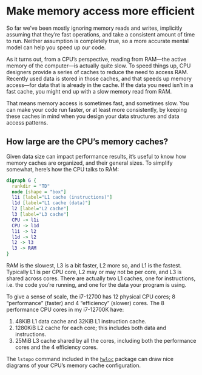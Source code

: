 # Make memory access more efficient

So far we've been mostly ignoring memory reads and writes, implicitly assuming that they're fast operations, and take a consistent amount of time to run.
Neither assumption is completely true, so a more accurate mental model can help you speed up our code.

As it turns out, from a CPU's perspective, reading from RAM—the active memory of the computer—is actually quite slow.
To speed things up, CPU designers provide a series of caches to reduce the need to access RAM.
Recently used data is stored in those caches, and that speeds up memory access—for data that is already in the cache.
If the data you need isn't in a fast cache, you might end up with a slow memory read from RAM.

That means memory access is sometimes fast, and sometimes slow.
You can make your code run faster, or at least more consistently, by keeping these caches in mind when you design your data structures and data access patterns.

## How large are the CPU's memory caches?

Given data size can impact performance results, it's useful to know how memory caches are organized, and their general sizes.
To simplify somewhat, here's how the CPU talks to RAM:

```dot
digraph G {
  rankdir = "TD"
  node [shape = "box"]
  l1i [label="L1 cache (instructions)"]
  l1d [label="L1 cache (data)"]
  l2 [label="L2 cache"]
  l3 [label="L3 cache"]
  CPU -> l1i
  CPU -> l1d
  l1i -> l2
  l1d -> l2
  l2 -> l3
  l3 -> RAM
}
```

RAM is the slowest, L3 is a bit faster, L2 more so, and L1 is the fastest.
Typically L1 is per CPU core, L2 may or may not be per core, and L3 is shared across cores.
There are actually two L1 caches, one for instructions, i.e. the code you're running, and one for the data your program is using.

To give a sense of scale, the i7-12700 has 12 physical CPU cores; 8 "performance" (faster) and 4 "efficiency" (slower) cores.
The 8 performance CPU cores in my i7-12700K have:

1. 48KiB L1 data cache and 32KiB L1 instruction cache.
2. 1280KiB L2 cache for each core; this includes both data and instructions.
3. 25MiB L3 cache shared by all the cores, including both the performance cores and the 4 efficiency cores.

::: {.callout-note}
The `lstopo` command included in the [`hwloc`](https://www.open-mpi.org/projects/hwloc/) package can draw nice diagrams of your CPU's memory cache configuration.
:::
